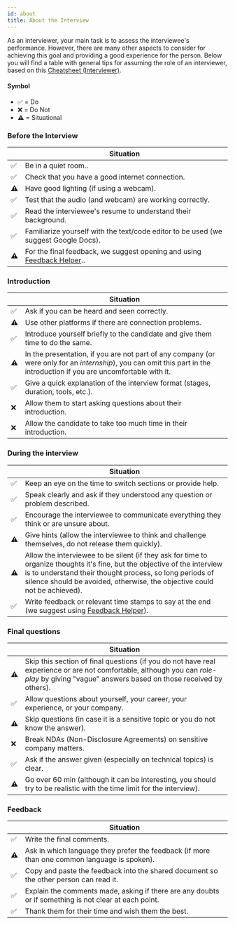 ```yaml
---
id: about
title: About the Interview 
---
```


As an interviewer, your main task is to assess the interviewee's performance. However, there are many other aspects to consider for achieving this goal and providing a good experience for the person. Below you will find a table with general tips for assuming the role of an interviewer, based on this [Cheatsheet (Interviewer)](https://techinterviewhandbook.org/interviewer-cheatsheet/).

#### Symbol

- ✅ = Do
- ❌ = Do Not
- ⚠️ = Situational

### Before the Interview

|  | Situation |
| --- | --- |
| ✅ | Be in a quiet room.. |
| ✅ | Check that you have a good internet connection. |
| ⚠️ | Have good lighting (if using a webcam). |
| ✅ | Test that the audio (and webcam) are working correctly. |
| ✅ | Read the interviewee's resume to understand their background. |
| ✅ | Familiarize yourself with the text/code editor to be used (we suggest Google Docs). |
| ⚠️ | For the final feedback, we suggest opening and using [Feedback Helper](https://proyecto-nutria.github.io/feedback-helper/).. |

### Introduction

|  | 	Situation |
| --- | --- |
| ✅ | Ask if you can be heard and seen correctly. |
| ⚠️ | Use other platforms if there are connection problems. |
| ✅ | Introduce yourself briefly to the candidate and give them time to do the same. |
| ⚠️ | In the presentation, if you are not part of any company (or were only for an *internship*), you can omit this part in the introduction if you are uncomfortable with it. |
| ✅ | Give a quick explanation of the interview format (stages, duration, tools, etc.). |
| ❌ | Allow them to start asking questions about their introduction. |
| ❌ | Allow the candidate to take too much time in their introduction.|

### During the interview

|  | Situation |
| --- | --- |
| ✅ | Keep an eye on the time to switch sections or provide help. |
| ✅ | Speak clearly and ask if they understood any question or problem described. |
| ✅ | Encourage the interviewee to communicate everything they think or are unsure about. |
| ⚠️ | Give hints (allow the interviewee to think and challenge themselves, do not release them quickly). |
| ⚠️ | Allow the interviewee to be silent (if they ask for time to organize thoughts it's fine, but the objective of the interview is to understand their thought process, so long periods of silence should be avoided, otherwise, the objective could not be achieved). |
| ✅ | Write feedback or relevant time stamps to say at the end (we suggest using [Feedback Helper](https://proyecto-nutria.github.io/feedback-helper/)). |

### Final questions

|  | Situation |
| --- | --- |
| ⚠️ | Skip this section of final questions (if you do not have real experience or are not comfortable, although you can *role-play* by giving "vague" answers based on those received by others). |
| ✅ | Allow questions about yourself, your career, your experience, or your company. |
| ⚠️ | Skip questions (in case it is a sensitive topic or you do not know the answer). |
| ❌ | Break NDAs (Non-Disclosure Agreements) on sensitive company matters. |
| ✅ | Ask if the answer given (especially on technical topics) is clear. |
| ⚠️ | Go over 60 min (although it can be interesting, you should try to be realistic with the time limit for the interview). |

### Feedback

|     | Situation                                                 |
| --- | --------------------------------------------------------- |
| ✅ | Write the final comments. |
| ⚠️  | Ask in which language they prefer the feedback (if more than one common language is spoken). |
| ✅ | Copy and paste the feedback into the shared document so the other person can read it. |
| ✅ | Explain the comments made, asking if there are any doubts or if something is not clear at each point. |
| ✅ | Thank them for their time and wish them the best. |
